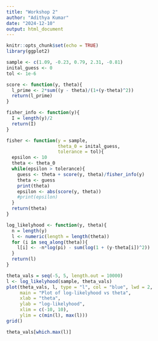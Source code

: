 ```yaml
---
title: "Workshop 2"
author: "Adithya Kumar"
date: "2024-12-10"
output: html_document
---
```


```r
knitr::opts_chunk$set(echo = TRUE)
library(ggplot2)
```

```r
sample <- c(1.09, -0.23, 0.79, 2.31, -0.81)
inital_guess <- 0
tol <- 1e-6
```

```r
score <- function(y, theta){
  l_prime <- 2*sum((y - theta)/(1+(y-theta)^2))
  return(l_prime)
}

fisher_info <- function(y){
  I = length(y)/2
  return(I)
}

fisher <- function(y = sample, 
                   theta_0 = inital_guess, 
                   tolerance = tol){
  epsilon <- 10
  theta <- theta_0
  while(epsilon > tolerance){
    guess <- theta + score(y, theta)/fisher_info(y)
    theta <- guess
    print(theta)
    epsilon <- abs(score(y, theta))
    #print(epsilon)
  }
  return(theta)
}
```

```r
log_likelyhood <- function(y, theta){
  n = length(y)
  l <- numeric(length = length(theta))
  for (i in seq_along(theta)){
    l[i] <- -n*log(pi) - sum(log(1 + (y-theta[i])^2))
  }
  return(l)
}

theta_vals = seq(-5, 5, length.out = 10000)
l <- log_likelyhood(sample, theta_vals)
plot(theta_vals, l, type = "l", col = "blue", lwd = 2, 
     main = "Plot of log-likelyhood vs theta", 
     xlab = "theta", 
     ylab = "log-likelyhood",
     xlim = c(-10, 10), 
     ylim = c(min(l), max(l)))
grid()

theta_vals[which.max(l)]
```